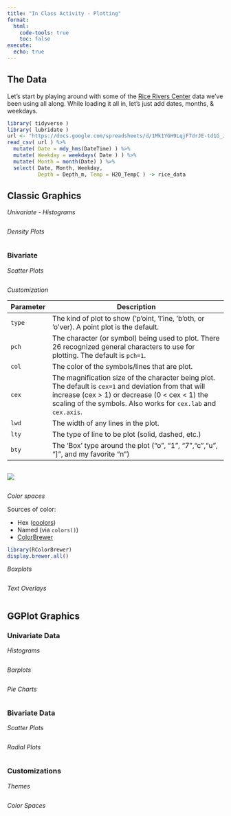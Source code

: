 ```yaml
---
title: "In Class Activity - Plotting"
format: 
  html:
    code-tools: true
    toc: false
execute:
  echo: true
---
```



## The Data

Let's start by playing around with some of the [Rice Rivers Center](https://ricerivers.vcu.edu) data we've been using all along.  While loading it all in, let's just add dates, months, & weekdays.

```r
library( tidyverse )
library( lubridate )
url <- "https://docs.google.com/spreadsheets/d/1Mk1YGH9LqjF7drJE-td1G_JkdADOU0eMlrP01WFBT8s/pub?gid=0&single=true&output=csv"
read_csv( url ) %>%
  mutate( Date = mdy_hms(DateTime) ) %>%
  mutate( Weekday = weekdays( Date ) ) %>%
  mutate( Month = month(Date) ) %>%
  select( Date, Month, Weekday, 
          Depth = Depth_m, Temp = H2O_TempC ) -> rice_data
```




## Classic Graphics



*Univariate - Histograms*

```r

```


*Density Plots*


```r

```





### Bivariate


*Scatter Plots*

```r

```

*Customization*

Parameter | Description
----------|-----------------------------------------------------------------------------------------------------------
`type`    | The kind of plot to show ('p'oint, 'l'ine, 'b'oth, or 'o'ver).  A point plot is the default.
`pch`     | The character (or symbol) being used to plot.  There 26 recognized general characters to use for plotting.  The default is `pch=1`. 
`col`     | The color of the symbols/lines that are plot.
`cex`     | The magnification size of the character being plot.  The default is `cex=1` and deviation from that will increase (cex > 1) or decrease (0 < cex < 1) the scaling of the symbols.  Also works for `cex.lab` and `cex.axis`.
`lwd`     | The width of any lines in the plot.
`lty`     | The type of line to be plot (solid, dashed, etc.)
`bty`     | The 'Box' type around the plot ("o", "1", "7","c","u", "]", and my favorite "n")

```r

```


![](media/symbology.png)


```r

```


*Color spaces*

Sources of color:

- Hex ([coolors](https://coolors.co/))
- Named (via `colors()`)  
- [ColorBrewer](https://colorbrewer2.org/)



```r
library(RColorBrewer)
display.brewer.all()
```


*Boxplots*

```r

```


*Text Overlays*


```r

```




## GGPlot Graphics



### Univariate Data


*Histograms*

```r

```


*Barplots*

```r

```


*Pie Charts*


```r

```


### Bivariate Data

*Scatter Plots*

```r

```


*Radial Plots*

```r

```





### Customizations


*Themes*

```r

```


*Color Spaces*


```r

```


